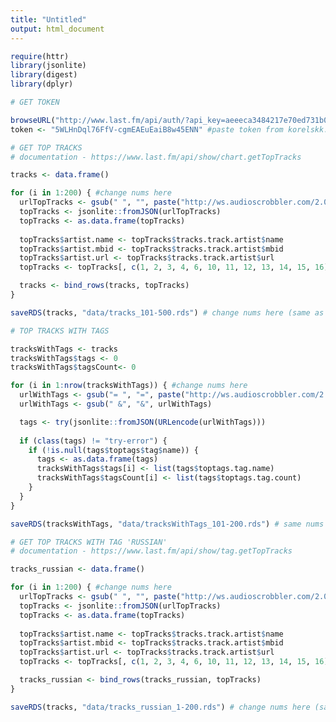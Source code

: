 ```yaml
---
title: "Untitled"
output: html_document
---
```


```r
require(httr)
library(jsonlite)
library(digest)
library(dplyr)

# GET TOKEN

browseURL("http://www.last.fm/api/auth/?api_key=aeeeca3484217e70ed731b0e26290c0c")
token <- "5WLHnDql76FfV-cgmEAEuEaiB8w45ENN" #paste token from korelskk.ru url here

```

```r
# GET TOP TRACKS
# documentation - https://www.last.fm/api/show/chart.getTopTracks

tracks <- data.frame()

for (i in 1:200) { #change nums here
  urlTopTracks <- gsub(" ", "", paste("http://ws.audioscrobbler.com/2.0/?method=chart.getTopTracks&api_key=aeeeca3484217e70ed731b0e26290c0c&page=", i, "perPage=200&format=json"))
  topTracks <- jsonlite::fromJSON(urlTopTracks)
  topTracks <- as.data.frame(topTracks) 
  
  topTracks$artist.name <- topTracks$tracks.track.artist$name
  topTracks$artist.mbid <- topTracks$tracks.track.artist$mbid
  topTracks$artist.url <- topTracks$tracks.track.artist$url
  topTracks <- topTracks[, c(1, 2, 3, 4, 6, 10, 11, 12, 13, 14, 15, 16)]

  tracks <- bind_rows(tracks, topTracks)
}

saveRDS(tracks, "data/tracks_101-500.rds") # change nums here (same as in 32)
```

```r
# TOP TRACKS WITH TAGS

tracksWithTags <- tracks
tracksWithTags$tags <- 0
tracksWithTags$tagsCount<- 0

for (i in 1:nrow(tracksWithTags)) { #change nums here
  urlWithTags <- gsub("= ", "=", paste("http://ws.audioscrobbler.com/2.0/?method=track.getTopTags&api_key=aeeeca3484217e70ed731b0e26290c0c&artist=", tracksWithTags$artist.name[i], "&track=", tracksWithTags$tracks.track.name[i], "&format=json"))
  urlWithTags <- gsub(" &", "&", urlWithTags)

  tags <- try(jsonlite::fromJSON(URLencode(urlWithTags)))
  
  if (class(tags) != "try-error") {
    if (!is.null(tags$toptags$tag$name)) {
      tags <- as.data.frame(tags)
      tracksWithTags$tags[i] <- list(tags$toptags.tag.name)
      tracksWithTags$tagsCount[i] <- list(tags$toptags.tag.count)
    }
  }  
}

saveRDS(tracksWithTags, "data/tracksWithTags_101-200.rds") # same nums as in 55
```

```r
# GET TOP TRACKS WITH TAG 'RUSSIAN'
# documentation - https://www.last.fm/api/show/tag.getTopTracks

tracks_russian <- data.frame()

for (i in 1:200) { #change nums here
  urlTopTracks <- gsub(" ", "", paste("http://ws.audioscrobbler.com/2.0/?method=tag.gettoptracks&tag=russian&api_key=aeeeca3484217e70ed731b0e26290c0c&page=", i, "perPage=200&format=json"))
  topTracks <- jsonlite::fromJSON(urlTopTracks)
  topTracks <- as.data.frame(topTracks) 
  
  topTracks$artist.name <- topTracks$tracks.track.artist$name
  topTracks$artist.mbid <- topTracks$tracks.track.artist$mbid
  topTracks$artist.url <- topTracks$tracks.track.artist$url
  topTracks <- topTracks[, c(1, 2, 3, 4, 6, 10, 11, 12, 13, 14, 15, 16)]

  tracks_russian <- bind_rows(tracks_russian, topTracks)
}

saveRDS(tracks, "data/tracks_russian_1-200.rds") # change nums here (same as in 32)
```